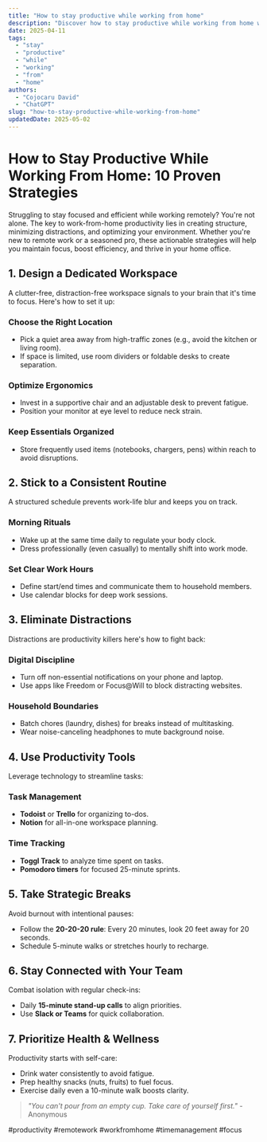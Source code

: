 ```yaml
---
title: "How to stay productive while working from home"
description: "Discover how to stay productive while working from home with this in-depth guide, providing actionable insights and practical tips to boost your knowledge and results."
date: 2025-04-11
tags:
  - "stay"
  - "productive"
  - "while"
  - "working"
  - "from"
  - "home"
authors:
  - "Cojocaru David"
  - "ChatGPT"
slug: "how-to-stay-productive-while-working-from-home"
updatedDate: 2025-05-02
---
```


# How to Stay Productive While Working From Home: 10 Proven Strategies  

Struggling to stay focused and efficient while working remotely? You're not alone. The key to work-from-home productivity lies in creating structure, minimizing distractions, and optimizing your environment. Whether you're new to remote work or a seasoned pro, these actionable strategies will help you maintain focus, boost efficiency, and thrive in your home office.  

## 1. Design a Dedicated Workspace  

A clutter-free, distraction-free workspace signals to your brain that it's time to focus. Here's how to set it up:  

### Choose the Right Location  
- Pick a quiet area away from high-traffic zones (e.g., avoid the kitchen or living room).  
- If space is limited, use room dividers or foldable desks to create separation.  

### Optimize Ergonomics  
- Invest in a supportive chair and an adjustable desk to prevent fatigue.  
- Position your monitor at eye level to reduce neck strain.  

### Keep Essentials Organized  
- Store frequently used items (notebooks, chargers, pens) within reach to avoid disruptions.  

## 2. Stick to a Consistent Routine  

A structured schedule prevents work-life blur and keeps you on track.  

### Morning Rituals  
- Wake up at the same time daily to regulate your body clock.  
- Dress professionally (even casually) to mentally shift into work mode.  

### Set Clear Work Hours  
- Define start/end times and communicate them to household members.  
- Use calendar blocks for deep work sessions.  

## 3. Eliminate Distractions  

Distractions are productivity killers here's how to fight back:  

### Digital Discipline  
- Turn off non-essential notifications on your phone and laptop.  
- Use apps like Freedom or Focus@Will to block distracting websites.  

### Household Boundaries  
- Batch chores (laundry, dishes) for breaks instead of multitasking.  
- Wear noise-canceling headphones to mute background noise.  

## 4. Use Productivity Tools  

Leverage technology to streamline tasks:  

### Task Management  
- **Todoist** or **Trello** for organizing to-dos.  
- **Notion** for all-in-one workspace planning.  

### Time Tracking  
- **Toggl Track** to analyze time spent on tasks.  
- **Pomodoro timers** for focused 25-minute sprints.  

## 5. Take Strategic Breaks  

Avoid burnout with intentional pauses:  

- Follow the **20-20-20 rule**: Every 20 minutes, look 20 feet away for 20 seconds.  
- Schedule 5-minute walks or stretches hourly to recharge.  

## 6. Stay Connected with Your Team  

Combat isolation with regular check-ins:  

- Daily **15-minute stand-up calls** to align priorities.  
- Use **Slack or Teams** for quick collaboration.  

## 7. Prioritize Health & Wellness  

Productivity starts with self-care:  

- Drink water consistently to avoid fatigue.  
- Prep healthy snacks (nuts, fruits) to fuel focus.  
- Exercise daily even a 10-minute walk boosts clarity.  

> _"You can't pour from an empty cup. Take care of yourself first."_ - Anonymous  

#productivity #remotework #workfromhome #timemanagement #focus
